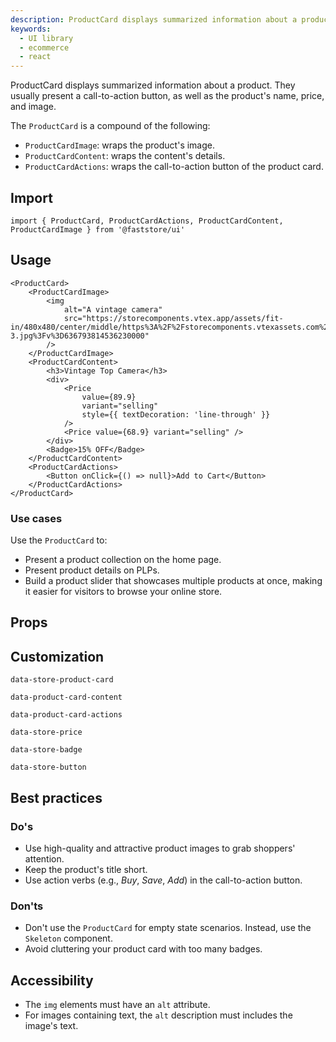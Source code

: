 ```yaml
---
description: ProductCard displays summarized information about a product.
keywords:
  - UI library
  - ecommerce
  - react
---
```



ProductCard displays summarized information about a product. They usually present a call-to-action button, as well as the product's name, price, and image.

The `ProductCard` is a compound of the following:
- `ProductCardImage`: wraps the product's image.
- `ProductCardContent`: wraps the content's details.
- `ProductCardActions`: wraps the call-to-action button of the product card.

## Import

```tsx
import { ProductCard, ProductCardActions, ProductCardContent, ProductCardImage } from '@faststore/ui'
```

## Usage

```tsx live
<ProductCard>
    <ProductCardImage>
        <img
            alt="A vintage camera"
            src="https://storecomponents.vtex.app/assets/fit-in/480x480/center/middle/https%3A%2F%2Fstorecomponents.vtexassets.com%2Farquivos%2Fids%2F155481%2FFrame-3.jpg%3Fv%3D636793814536230000"
        />
    </ProductCardImage>
    <ProductCardContent>
        <h3>Vintage Top Camera</h3>
        <div>
            <Price
                value={89.9}
                variant="selling"
                style={{ textDecoration: 'line-through' }}
            />
            <Price value={68.9} variant="selling" />
        </div>
        <Badge>15% OFF</Badge>
    </ProductCardContent>
    <ProductCardActions>
        <Button onClick={() => null}>Add to Cart</Button>
    </ProductCardActions>
</ProductCard>    
```

### Use cases
Use the `ProductCard` to:
- Present a product collection on the home page.
- Present product details on PLPs.
- Build a product slider that showcases multiple products at once, making it easier for visitors to browse your online store.

## Props

<PropsSection name="ProductCard" />

## Customization

`data-store-product-card`

`data-product-card-content`

`data-product-card-actions`

`data-store-price`

`data-store-badge`

`data-store-button`

## Best practices

### Do's
- Use high-quality and attractive product images to grab shoppers' attention.
- Keep the product's title short.
- Use action verbs (e.g., *Buy*, *Save*, *Add*) in the call-to-action button.

### Don'ts
- Don't use the `ProductCard` for empty state scenarios. Instead, use the `Skeleton` component.
- Avoid cluttering your product card with too many badges.

## Accessibility

- The `img` elements must have an `alt` attribute. 
- For images containing text, the `alt` description must includes the image's text. 
